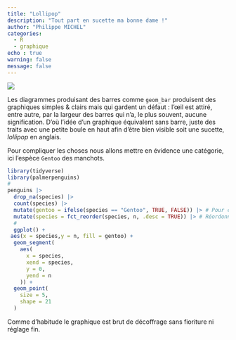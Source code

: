 ```yaml
---
title: "Lollipop"
description: "Tout part en sucette ma bonne dame !"
author: "Philippe MICHEL"
categories:
  - R
  - graphique
echo : true
warning: false
message: false
---
```


![](sucette.png)

Les diagrammes produisant des barres comme `geom_bar` produisent des graphiques simples & clairs mais qui gardent un défaut : l’œil est attiré, entre autre, par la largeur des barres qui n'a, le plus souvent, aucune signification. D'où l’idée d'un graphique équivalent sans barre, juste des traits avec une petite boule en haut afin d'être bien visible soit une sucette, *lollipop* en anglais.

Pour compliquer les choses nous allons mettre en évidence une catégorie, ici l’espèce `Gentoo` des manchots. 


```r

library(tidyverse)
library(palmerpenguins)
#
penguins |> 
  drop_na(species) |>
  count(species) |> 
  mutate(gentoo = ifelse(species == "Gentoo", TRUE, FALSE)) |> # Pour colorer la valeur "Gentoo"
  mutate(species = fct_reorder(species, n, .desc = TRUE)) |> # Réordonne species selon n
  #
  ggplot() + 
 aes(x = species,y = n, fill = gentoo) +
  geom_segment(
    aes(
      x = species,
      xend = species,
      y = 0,
      yend = n
    )) +
  geom_point(
    size = 5,
    shape = 21
  )
```

Comme d'habitude le graphique est brut de décoffrage sans fioriture ni réglage fin.


